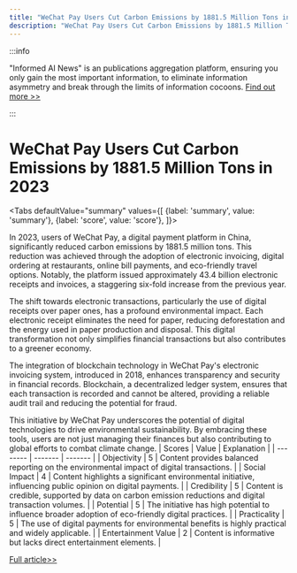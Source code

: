 ```yaml
---
title: "WeChat Pay Users Cut Carbon Emissions by 1881.5 Million Tons in 2023"
description: "WeChat Pay Users Cut Carbon Emissions by 1881.5 Million Tons in 2023"
---
```



:::info

"Informed AI News" is an publications aggregation platform, ensuring you only gain the most important information, to eliminate information asymmetry and break through the limits of information cocoons.  [Find out more >>](/docs/guides)

:::

# WeChat Pay Users Cut Carbon Emissions by 1881.5 Million Tons in 2023


<Tabs
	defaultValue="summary"
	values={[
	{label: 'summary', value: 'summary'},
	{label: 'score', value: 'score'},
]}>
<TabItem value="summary">


In 2023, users of WeChat Pay, a digital payment platform in China, significantly reduced carbon emissions by 1881.5 million tons. This reduction was achieved through the adoption of electronic invoicing, digital ordering at restaurants, online bill payments, and eco-friendly travel options. Notably, the platform issued approximately 43.4 billion electronic receipts and invoices, a staggering six-fold increase from the previous year.

The shift towards electronic transactions, particularly the use of digital receipts over paper ones, has a profound environmental impact. Each electronic receipt eliminates the need for paper, reducing deforestation and the energy used in paper production and disposal. This digital transformation not only simplifies financial transactions but also contributes to a greener economy.

The integration of blockchain technology in WeChat Pay's electronic invoicing system, introduced in 2018, enhances transparency and security in financial records. Blockchain, a decentralized ledger system, ensures that each transaction is recorded and cannot be altered, providing a reliable audit trail and reducing the potential for fraud.

This initiative by WeChat Pay underscores the potential of digital technologies to drive environmental sustainability. By embracing these tools, users are not just managing their finances but also contributing to global efforts to combat climate change.
</TabItem>
<TabItem value="score">
	| Scores     | Value   | Explanation |
	| -------- | ------- | ------- |
	| Objectivity  | 5    | Content provides balanced reporting on the environmental impact of digital transactions.    |
	| Social Impact | 4     | Content highlights a significant environmental initiative, influencing public opinion on digital payments.    |
	| Credibility    | 5    | Content is credible, supported by data on carbon emission reductions and digital transaction volumes.    |
	| Potential    | 5    | The initiative has high potential to influence broader adoption of eco-friendly digital practices.    |
	| Practicality    | 5    | The use of digital payments for environmental benefits is highly practical and widely applicable.    |
	| Entertainment Value    | 2    | Content is informative but lacks direct entertainment elements.    |
</TabItem>
</Tabs>

[Full article>>](https://readhub.cn/topic/8aANwRCEd9y)
